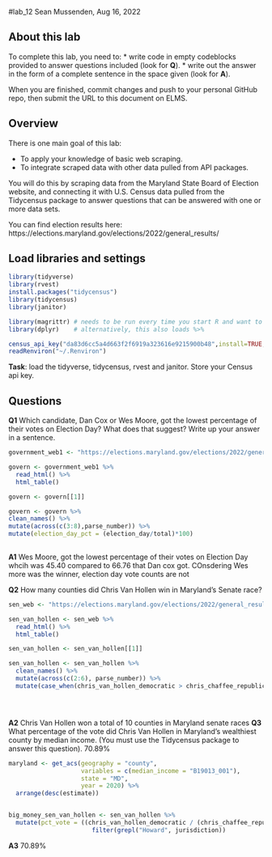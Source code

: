 #lab_12
Sean Mussenden, Aug 16, 2022

## About this lab

To complete this lab, you need to:
* write code in empty codeblocks provided to answer questions included (look for **Q**).
* write out the answer in the form of a complete sentence in the space given (look for **A**).

When you are finished, commit changes and push to your personal GitHub repo, then submit the URL to this document on ELMS.

## Overview

There is one main goal of this lab:

* To apply your knowledge of basic web scraping.
* To integrate scraped data with other data pulled from API packages.

You will do this by scraping data from the Maryland State Board of Election website, and connecting it with U.S. Census data pulled from the Tidycensus package to answer questions that can be answered with one or more data sets. 

You can find election results here: https://elections.maryland.gov/elections/2022/general_results/

## Load libraries and settings
```r
library(tidyverse)
library(rvest)
install.packages("tidycensus")
library(tidycensus)
library(janitor)

library(magrittr) # needs to be run every time you start R and want to use %>%
library(dplyr)    # alternatively, this also loads %>%

census_api_key("da83d6cc5a4d663f2f6919a323616e9215900b48",install=TRUE, overwrite=TRUE)
readRenviron("~/.Renviron")

```

**Task**: load the tidyverse, tidycensus, rvest and janitor.  Store your Census api key.

## Questions

**Q1** Which candidate, Dan Cox or Wes Moore, got the lowest percentage of their votes on Election Day? What does that suggest? Write up your answer in a sentence. 

```r
government_web1 <- "https://elections.maryland.gov/elections/2022/general_results/gen_results_2022_1.html"

govern <- government_web1 %>% 
  read_html() %>% 
  html_table()  

govern <- govern[[1]]

govern <- govern %>% 
clean_names() %>% 
mutate(across(c(3:8),parse_number)) %>% 
mutate(election_day_pct = (election_day/total)*100)
  

```
**A1**
Wes Moore, got the lowest percentage of their votes on Election Day whcih was 45.40 compared to 66.76 that Dan cox got. COnsdering Wes more was the winner, election day vote counts are not 


**Q2** How many counties did Chris Van Hollen win in Maryland's Senate race? 
```r

sen_web <- "https://elections.maryland.gov/elections/2022/general_results/gen_detail_results_2022_4_1.html"

sen_van_hollen <- sen_web %>%
  read_html() %>%
  html_table()

sen_van_hollen <- sen_van_hollen[[1]]

sen_van_hollen <- sen_van_hollen %>%
  clean_names() %>%
  mutate(across(c(2:6), parse_number)) %>%
  mutate(case_when(chris_van_hollen_democratic > chris_chaffee_republican ~ "hollen_win", TRUE ~ "chafee_win"))





``` 
**A2** 
Chris Van Hollen won a total of 10 counties in Maryland senate races 
**Q3** What percentage of the vote did Chris Van Hollen in Maryland's wealthiest county by median income. (You must use the Tidycensus package to answer this question).
70.89%
```r

maryland <- get_acs(geography = "county",
                    variables = c(median_income = "B19013_001"),
                    state = "MD",
                    year = 2020) %>%
  arrange(desc(estimate))


big_money_sen_van_hollen <- sen_van_hollen %>%
  mutate(pct_vote = ((chris_van_hollen_democratic / (chris_chaffee_republican + chris_van_hollen_democratic + scottie_griffin_write_in_democratic + andrew_j_wildman_write_in_unaffiliated + other_write_ins)) * 100)) %>%
                       filter(grepl("Howard", jurisdiction))


``` 
**A3** 
70.89%
